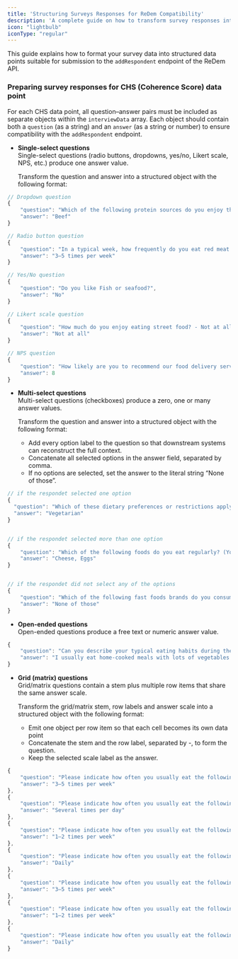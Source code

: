 ```yaml
---
title: 'Structuring Surveys Responses for ReDem Compatibility'
description: 'A complete guide on how to transform survey responses into ReDem-compatible data points'
icon: "lightbulb"
iconType: "regular"
---
```


This guide explains how to format your survey data into structured data points suitable for submission to the <code>addRespondent</code> endpoint of the ReDem API.

### Preparing survey responses for CHS (Coherence Score) data point
For each CHS data point, all question–answer pairs must be included as separate objects within the <code>interviewData</code> array. Each object should contain both a <code>question</code> (as a string) and an <code>answer</code> (as a string or number) to ensure compatibility with the <code>addRespondent</code> endpoint.

- **Single-select questions** <br />
Single-select questions (radio buttons, dropdowns, yes/no, Likert scale, NPS, etc.) produce one answer value.

    Transform the question and answer into a structured object with the following format:

```javascript Example interviewData objects for a single-select question
// Dropdown question
{
    "question": "Which of the following protein sources do you enjoy the most?",
    "answer": "Beef"
}

// Radio button question
{
    "question": "In a typical week, how frequently do you eat red meat (e.g., beef, pork)?",
    "answer": "3–5 times per week"
}

// Yes/No question
{
    "question": "Do you like Fish or seafood?",
    "answer": "No"
}

// Likert scale question
{
    "question": "How much do you enjoy eating street food? - Not at all, A little, Somewhat, Quite a bit, Very much",
    "answer": "Not at all"
}

// NPS question
{
    "question": "How likely are you to recommend our food delivery service to a friend or colleague",
    "answer": 8
}
```

- **Multi-select questions** <br />
Multi-select questions (checkboxes) produce a zero, one or many answer values.

    Transform the question and answer into a structured object with the following format:

    - Add every option label to the question so that downstream systems can reconstruct the full context.
    - Concatenate all selected options in the answer field, separated by comma. 
    - If no options are selected, set the answer to the literal string “None of those”.

```javascript Example interviewData objects for a multi-select question
// if the respondet selected one option
{
  "question": "Which of these dietary preferences or restrictions apply to you? (Select all that apply) - Vegetarian, Vegan, Gluten-free, Lactose-intolerant, Halal",
  "answer": "Vegetarian"
}


// if the respondet selected more than one option
{
    "question": "Which of the following foods do you eat regularly? (You may select more than one.) - Chicken, Cheese, Bacon or sausage, Eggs, Fish or seafood, Plant-based meat substitutes (e.g., tofu, tempeh), Milk or dairy products, Fruits, Leafy vegetables (e.g., spinach, kale)",
    "answer": "Cheese, Eggs"
}


// if the respondet did not select any of the options
{
    "question": "Which of the following fast foods brands do you consume more? - McDonald's, KFC, Pizza Hut, Subway, Burger King, Taco Bell, Wendy's, Domino's, Papa John's",
    "answer": "None of those"
}
```

- **Open-ended questions** <br />
Open-ended questions produce a free text or numeric answer value.

```javascript Example interviewData object for an open-ended question
{
    "question": "Can you describe your typical eating habits during the week?",
    "answer": "I usually eat home-cooked meals with lots of vegetables and lean meats. I occasionally eat out on weekends, mostly opting for Asian or Mediterranean dishes. I try to avoid sugary snacks and drink plenty of water throughout the day."
}
```

- **Grid (matrix) questions** <br />
Grid/matrix questions contain a stem plus multiple row items that share the same answer scale.

    Transform the grid/matrix stem, row labels and answer scale into a structured object with the following format:

    - Emit one object per row item so that each cell becomes its own data point
    - Concatenate the stem and the row label, separated by -, to form the question.
    - Keep the selected scale label as the answer.

```javascript Example interviewData object for a grid/matrix question
{
    "question": "Please indicate how often you usually eat the following types of food. Think about a normal week. - Red meat (e.g., beef, pork)",
    "answer": "3–5 times per week"
},
{
    "question": "Please indicate how often you usually eat the following types of food. Think about a normal week. - Fish or seafood",
    "answer": "Several times per day"
},
{
    "question": "Please indicate how often you usually eat the following types of food. Think about a normal week. - Poultry (e.g., chicken, turkey)",
    "answer": "1–2 times per week"
},
{
    "question": "Please indicate how often you usually eat the following types of food. Think about a normal week. - Dairy products (e.g., milk, cheese, yogurt)",
    "answer": "Daily"
},
{
    "question": "Please indicate how often you usually eat the following types of food. Think about a normal week. - Eggs",
    "answer": "3–5 times per week"
},
{
    "question": "Please indicate how often you usually eat the following types of food. Think about a normal week. - Legumes (e.g., beans, lentils, chickpeas)",
    "answer": "1–2 times per week"
},
{
    "question": "Please indicate how often you usually eat the following types of food. Think about a normal week. - Grains (e.g., rice, pasta, bread)",
    "answer": "Daily"
}
```
